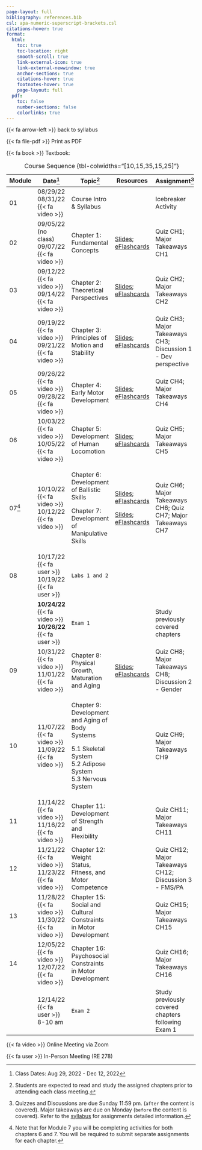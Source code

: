 ```yaml
---
page-layout: full
bibliography: references.bib
csl: apa-numeric-superscript-brackets.csl
citations-hover: true
format:
  html:
    toc: true
    toc-location: right
    smooth-scroll: true
    link-external-icon: true
    link-external-newwindow: true
    anchor-sections: true
    citations-hover: true
    footnotes-hover: true
    page-layout: full
  pdf:
    toc: false
    number-sections: false
    colorlinks: true
---
```


{{< fa arrow-left >}} back to syllabus

{{< fa file-pdf >}} Print as PDF

{{< fa book >}} Textbook: 

+---------+----------------------------------+------------------------------------------------------------------+------------------------------------------------------------------------------------------------------------------------------------------------------------------------------------------------+---------------------------------------------------------------+
| Module  | Date[^1]                         | Topic[^2]                                                        | Resources                                                                                                                                                                                      | Assignment[^3]                                                |
+=========+==================================+==================================================================+================================================================================================================================================================================================+===============================================================+
| 01      | 08/29/22\                        | Course Intro & Syllabus                                          |                                                                                                                                                                                                | Icebreaker Activity                                           |
|         | 08/31/22 {{< fa video >}}        |                                                                  |                                                                                                                                                                                                |                                                               |
+---------+----------------------------------+------------------------------------------------------------------+------------------------------------------------------------------------------------------------------------------------------------------------------------------------------------------------+---------------------------------------------------------------+
| 02      | 09/05/22 (no class)\             | Chapter 1: Fundamental Concepts                                  | [Slides](https://mycsunemail-my.sharepoint.com/:f:/g/personal/ovande_furtado_csun_edu/EusAGUrsTClGkDNelqYfDyYB4pZEIUV7KkRfwqJPD6qO0Q); [eFlashcards](https://quizlet.com/_1ffi90?x=1jqt&i=dj5) | Quiz CH1; Major Takeaways CH1                                 |
|         | 09/07/22 {{< fa video >}}        |                                                                  |                                                                                                                                                                                                |                                                               |
+---------+----------------------------------+------------------------------------------------------------------+------------------------------------------------------------------------------------------------------------------------------------------------------------------------------------------------+---------------------------------------------------------------+
| 03      | 09/12/22 {{< fa video >}}\       | Chapter 2: Theoretical Perspectives                              | [Slides](https://mycsunemail-my.sharepoint.com/:f:/g/personal/ovande_furtado_csun_edu/EusAGUrsTClGkDNelqYfDyYB4pZEIUV7KkRfwqJPD6qO0Q); [eFlashcards](https://quizlet.com/_1ffi9t?x=1jqt&i=dj5) | Quiz CH2; Major Takeaways CH2                                 |
|         | 09/14/22 {{< fa video >}}        |                                                                  |                                                                                                                                                                                                |                                                               |
+---------+----------------------------------+------------------------------------------------------------------+------------------------------------------------------------------------------------------------------------------------------------------------------------------------------------------------+---------------------------------------------------------------+
| 04      | 09/19/22 {{< fa video >}}\       | Chapter 3: Principles of Motion and Stability                    | [Slides](https://mycsunemail-my.sharepoint.com/:f:/g/personal/ovande_furtado_csun_edu/EusAGUrsTClGkDNelqYfDyYB4pZEIUV7KkRfwqJPD6qO0Q); [eFlashcards](https://quizlet.com/_20zmzf?x=1jqt&i=dj5) | Quiz CH3; Major Takeaways CH3; Discussion 1 - Dev perspective |
|         | 09/21/22 {{< fa video >}}        |                                                                  |                                                                                                                                                                                                |                                                               |
+---------+----------------------------------+------------------------------------------------------------------+------------------------------------------------------------------------------------------------------------------------------------------------------------------------------------------------+---------------------------------------------------------------+
| 05      | 09/26/22 {{< fa video >}}\       | Chapter 4: Early Motor Development                               | [Slides](https://mycsunemail-my.sharepoint.com/:f:/g/personal/ovande_furtado_csun_edu/EusAGUrsTClGkDNelqYfDyYB4pZEIUV7KkRfwqJPD6qO0Q); [eFlashcards](https://quizlet.com/_1ffib9?x=1jqt&i=dj5) | Quiz CH4; Major Takeaways CH4                                 |
|         | 09/28/22 {{< fa video >}}        |                                                                  |                                                                                                                                                                                                |                                                               |
+---------+----------------------------------+------------------------------------------------------------------+------------------------------------------------------------------------------------------------------------------------------------------------------------------------------------------------+---------------------------------------------------------------+
| 06      | 10/03/22 {{< fa video >}}\       | Chapter 5: Development of Human Locomotion                       | [Slides](https://mycsunemail-my.sharepoint.com/:f:/g/personal/ovande_furtado_csun_edu/EusAGUrsTClGkDNelqYfDyYB4pZEIUV7KkRfwqJPD6qO0Q); [eFlashcards](https://quizlet.com/_4gw9zz?x=1jqt&i=dj5) | Quiz CH5; Major Takeaways CH5                                 |
|         | 10/05/22 {{< fa video >}}        |                                                                  |                                                                                                                                                                                                |                                                               |
+---------+----------------------------------+------------------------------------------------------------------+------------------------------------------------------------------------------------------------------------------------------------------------------------------------------------------------+---------------------------------------------------------------+
| 07[^4]  | 10/10/22 {{< fa video >}}\       | Chapter 6: Development of Ballistic Skills                       | [Slides](https://mycsunemail-my.sharepoint.com/:f:/g/personal/ovande_furtado_csun_edu/EusAGUrsTClGkDNelqYfDyYB4pZEIUV7KkRfwqJPD6qO0Q); [eFlashcards](https://quizlet.com/_c3u3ur?x=1jqt&i=dj5) | Quiz CH6; Major Takeaways CH6; Quiz CH7; Major Takeaways CH7  |
|         | 10/12/22 {{< fa video >}}        |                                                                  |                                                                                                                                                                                                |                                                               |
|         |                                  | Chapter 7: Development of Manipulative Skills                    | [Slides](https://mycsunemail-my.sharepoint.com/:f:/g/personal/ovande_furtado_csun_edu/EusAGUrsTClGkDNelqYfDyYB4pZEIUV7KkRfwqJPD6qO0Q); [eFlashcards](https://quizlet.com/_c3u3ur?x=1jqt&i=dj5) |                                                               |
+---------+----------------------------------+------------------------------------------------------------------+------------------------------------------------------------------------------------------------------------------------------------------------------------------------------------------------+---------------------------------------------------------------+
| 08      | 10/17/22 {{< fa user >}}\        | `Labs 1 and 2`                                                   |                                                                                                                                                                                                |                                                               |
|         | 10/19/22 {{< fa user >}}         |                                                                  |                                                                                                                                                                                                |                                                               |
+---------+----------------------------------+------------------------------------------------------------------+------------------------------------------------------------------------------------------------------------------------------------------------------------------------------------------------+---------------------------------------------------------------+
|         | **10/24/22** {{< fa video >}}**\ | `Exam 1`                                                         |                                                                                                                                                                                                | Study previously covered chapters                             |
|         | 10/26/22** {{< fa user >}}       |                                                                  |                                                                                                                                                                                                |                                                               |
+---------+----------------------------------+------------------------------------------------------------------+------------------------------------------------------------------------------------------------------------------------------------------------------------------------------------------------+---------------------------------------------------------------+
| 09      | 10/31/22 {{< fa video >}}\       | Chapter 8: Physical Growth, Maturation and Aging                 | [Slides](https://mycsunemail-my.sharepoint.com/:f:/g/personal/ovande_furtado_csun_edu/EusAGUrsTClGkDNelqYfDyYB4pZEIUV7KkRfwqJPD6qO0Q); [eFlashcards](https://quizlet.com/_1ffib9?x=1jqt&i=dj5) | Quiz CH8; Major Takeaways CH8; Discussion 2 - Gender          |
|         | 11/01/22 {{< fa video >}}        |                                                                  |                                                                                                                                                                                                |                                                               |
+---------+----------------------------------+------------------------------------------------------------------+------------------------------------------------------------------------------------------------------------------------------------------------------------------------------------------------+---------------------------------------------------------------+
| 10      | 11/07/22 {{< fa video >}}\       | Chapter 9: Development and Aging of Body Systems                 |                                                                                                                                                                                                | Quiz CH9; Major Takeaways CH9                                 |
|         | 11/09/22 {{< fa video >}}        |                                                                  |                                                                                                                                                                                                |                                                               |
|         |                                  | 5.1 Skeletal System\                                             |                                                                                                                                                                                                |                                                               |
|         |                                  | 5.2 Adipose System\                                              |                                                                                                                                                                                                |                                                               |
|         |                                  | 5.3 Nervous System                                               |                                                                                                                                                                                                |                                                               |
+---------+----------------------------------+------------------------------------------------------------------+------------------------------------------------------------------------------------------------------------------------------------------------------------------------------------------------+---------------------------------------------------------------+
| 11      | 11/14/22 {{< fa video >}}\       | Chapter 11: Development of Strength and Flexibility              |                                                                                                                                                                                                | Quiz CH11; Major Takeaways CH11                               |
|         | 11/16/22 {{< fa video >}}        |                                                                  |                                                                                                                                                                                                |                                                               |
+---------+----------------------------------+------------------------------------------------------------------+------------------------------------------------------------------------------------------------------------------------------------------------------------------------------------------------+---------------------------------------------------------------+
| 12      | 11/21/22 {{< fa video >}}\       | Chapter 12: Weight Status, Fitness, and Motor Competence         |                                                                                                                                                                                                | Quiz CH12; Major Takeaways CH12; Discussion 3 - FMS/PA        |
|         | 11/23/22 {{< fa video >}}        |                                                                  |                                                                                                                                                                                                |                                                               |
+---------+----------------------------------+------------------------------------------------------------------+------------------------------------------------------------------------------------------------------------------------------------------------------------------------------------------------+---------------------------------------------------------------+
| 13      | 11/28/22 {{< fa video >}}\       | Chapter 15: Social and Cultural Constraints in Motor Development |                                                                                                                                                                                                | Quiz CH15; Major Takeaways CH15                               |
|         | 11/30/22 {{< fa video >}}\       |                                                                  |                                                                                                                                                                                                |                                                               |
+---------+----------------------------------+------------------------------------------------------------------+------------------------------------------------------------------------------------------------------------------------------------------------------------------------------------------------+---------------------------------------------------------------+
| 14      | 12/05/22 {{< fa video >}}\       | Chapter 16: Psychosocial Constraints in Motor Development        |                                                                                                                                                                                                | Quiz CH16; Major Takeaways CH16                               |
|         | 12/07/22 {{< fa video >}}        |                                                                  |                                                                                                                                                                                                |                                                               |
+---------+----------------------------------+------------------------------------------------------------------+------------------------------------------------------------------------------------------------------------------------------------------------------------------------------------------------+---------------------------------------------------------------+
|         | 12/14/22 {{< fa user >}}\        | `Exam 2`                                                         |                                                                                                                                                                                                | Study previously covered chapters following Exam 1            |
|         | 8-10 am                          |                                                                  |                                                                                                                                                                                                |                                                               |
+---------+----------------------------------+------------------------------------------------------------------+------------------------------------------------------------------------------------------------------------------------------------------------------------------------------------------------+---------------------------------------------------------------+

: Course Sequence {tbl-colwidths="\[10,15,35,15,25\]"}

[^1]: Class Dates: Aug 29, 2022 - Dec 12, 2022

[^2]: Students are expected to read and study the assigned chapters prior to attending each class meeting.

[^3]: Quizzes and Discussions are due Sunday 11:59 pm. (`after` the content is covered). Major takeaways are due on Monday (`before` the content is covered). Refer to the [syllabus](syllabus.qmd) for assignments detailed information.

[^4]: Note that for Module 7 you will be completing activities for both chapters 6 and 7. You will be required to submit separate assignments for each chapter.

{{< fa video >}} Online Meeting via Zoom

{{< fa user >}} In-Person Meeting (RE 278)
